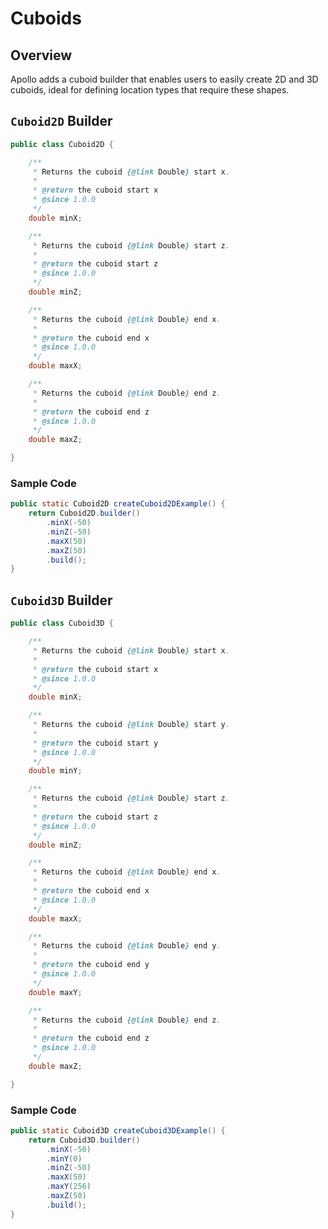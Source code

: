 # Cuboids

## Overview

Apollo adds a cuboid builder that enables users to easily create 2D and 3D cuboids, ideal for defining location types that require these shapes.

## `Cuboid2D` Builder

```java
public class Cuboid2D {

    /**
     * Returns the cuboid {@link Double} start x.
     *
     * @return the cuboid start x
     * @since 1.0.0
     */
    double minX;

    /**
     * Returns the cuboid {@link Double} start z.
     *
     * @return the cuboid start z
     * @since 1.0.0
     */
    double minZ;

    /**
     * Returns the cuboid {@link Double} end x.
     *
     * @return the cuboid end x
     * @since 1.0.0
     */
    double maxX;

    /**
     * Returns the cuboid {@link Double} end z.
     *
     * @return the cuboid end z
     * @since 1.0.0
     */
    double maxZ;

}
```

### Sample Code

```java
public static Cuboid2D createCuboid2DExample() {
    return Cuboid2D.builder()
        .minX(-50)
        .minZ(-50)
        .maxX(50)
        .maxZ(50)
        .build();
}
```

## `Cuboid3D` Builder

```java
public class Cuboid3D {

    /**
     * Returns the cuboid {@link Double} start x.
     *
     * @return the cuboid start x
     * @since 1.0.0
     */
    double minX;

    /**
     * Returns the cuboid {@link Double} start y.
     *
     * @return the cuboid start y
     * @since 1.0.0
     */
    double minY;

    /**
     * Returns the cuboid {@link Double} start z.
     *
     * @return the cuboid start z
     * @since 1.0.0
     */
    double minZ;

    /**
     * Returns the cuboid {@link Double} end x.
     *
     * @return the cuboid end x
     * @since 1.0.0
     */
    double maxX;

    /**
     * Returns the cuboid {@link Double} end y.
     *
     * @return the cuboid end y
     * @since 1.0.0
     */
    double maxY;

    /**
     * Returns the cuboid {@link Double} end z.
     *
     * @return the cuboid end z
     * @since 1.0.0
     */
    double maxZ;

}
```

### Sample Code

```java
public static Cuboid3D createCuboid3DExample() {
    return Cuboid3D.builder()
        .minX(-50)
        .minY(0)
        .minZ(-50)
        .maxX(50)
        .maxY(256)
        .maxZ(50)
        .build();
}
```
